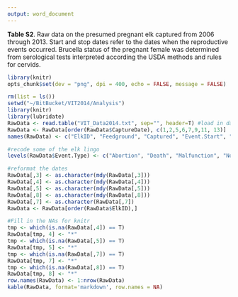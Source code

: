 ```yaml
---
output: word_document
---
```

**Table S2**. Raw data on the presumed pregnant elk captured from 2006 through 2013. Start and stop dates refer to the dates when the reproductive events occurred. Brucella status of the pregnant female was determined from serological tests interpreted according the USDA methods and rules for cervids. 

```r
library(knitr)
opts_chunk$set(dev = "png", dpi = 400, echo = FALSE, message = FALSE)
```

```r
rm(list = ls())
setwd("~/BitBucket/VIT2014/Analysis")
library(knitr)
library(lubridate)
RawData <- read.table("VIT_Data2014.txt", sep="", header=T) #load in data
RawData <- RawData[order(RawData$CaptureDate), c(1,2,5,6,7,9,11, 13)]
names(RawData) <- c("ElkID", "Feedground", "Captured", "Event.Start", "Event.End", "Event.Type", "Mom.Brucella", "Recovered")

#recode some of the elk lingo
levels(RawData$Event.Type) <- c("Abortion", "Death", "Malfunction", "NotPregnant", "Birth", "*")

#reformat the dates
RawData[,3] <- as.character(mdy(RawData[,3]))
RawData[,4] <- as.character(mdy(RawData[,4]))
RawData[,5] <- as.character(mdy(RawData[,5]))
RawData[,8] <- as.character(mdy(RawData[,8]))
RawData[,7] <- as.character(RawData[,7])
RawData <- RawData[order(RawData$ElkID),]

#Fill in the NAs for knitr
tmp <- which(is.na(RawData[,4]) == T)
RawData[tmp, 4] <- "*"
tmp <- which(is.na(RawData[,5]) == T)
RawData[tmp, 5] <- "*"
tmp <- which(is.na(RawData[,7]) == T)
RawData[tmp, 7] <- "*"
tmp <- which(is.na(RawData[,8]) == T)
RawData[tmp, 8] <- "*"
row.names(RawData) <- 1:nrow(RawData)
kable(RawData, format='markdown', row.names = NA)
```
